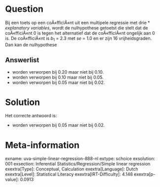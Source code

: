 Question
========

Bij een toets op een coÃ«fficiÃ«nt uit een multipele regressie met drie
* *explanatory variables*, wordt de nulhypothese getoetst die stelt dat de
coÃ«fficiÃ«nt 0 is tegen het alternatief dat de coÃ«fficiÃ«nt ongelijk
aan 0 is. De coÃ«fficiÃ«nt is *b*~1~ = 2.3 met *se* = 1.0 en er zijn 16
vrijheidsgraden. Dan kan de nulhypothese


Answerlist
----------

* worden verworpen bij 0.20 maar niet bij 0.10.
* worden verworpen bij 0.10 maar niet bij 0.05.
* worden verworpen bij 0.05 maar niet bij 0.02.

Solution
========

Het correcte antwoord is: 

* worden verworpen bij 0.05 maar niet bij 0.02.

Meta-information
================
exname: uva-simple-linear-regression-888-nl
extype: schoice
exsolution: 001
exsection: Inferential Statistics/Regression/Simple linear regression
exextra[Type]: Conceptual, Calculation
exextra[Language]: Dutch
exextra[Level]: Statistical Literacy
exextra[IRT-Difficulty]: 4.148
exextra[p-value]: 0.0913
